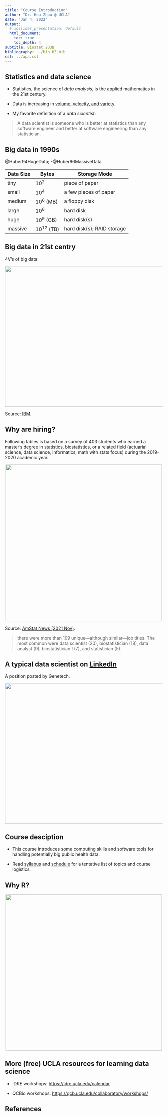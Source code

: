 ```yaml
---
title: "Course Introduction"
author: "Dr. Hua Zhou @ UCLA"
date: "Jan 4, 2022"
output:
  # ioslides_presentation: default
  html_document:
    toc: true
    toc_depth: 4  
subtitle: Biostat 203B
bibliography: ../bib-HZ.bib
csl: ../apa.csl
---
```


## Statistics and data science

- Statistics, the science of _data analysis_, is the applied mathematics in the 21st century.

- Data is increasing in [volume, velocity, and variety](http://www.forbes.com/sites/oreillymedia/2012/01/19/volume-velocity-variety-what-you-need-to-know-about-big-data/).

- My favorite definition of a _data scientist_:

> A data scientist is someone who is better at statistics than any software engineer and better at software engineering than any statistician.

## Big data in 1990s

@Huber94HugeData; -@Huber96MassiveData

| Data Size | Bytes          | Storage Mode               |
|-----------|----------------|----------------------------|
| tiny      | $10^2$         | piece of paper             |
| small     | $10^4$         | a few pieces of paper      |
| medium    | $10^6$ (MB)    | a floppy disk              |
| large     | $10^8$         | hard disk                  |
| huge      | $10^9$ (GB)    | hard disk(s)               |
| massive   | $10^{12}$ (TB) | hard disk(s); RAID storage |

## Big data in 21st centry

4V's of big data:

<p align="center">
  <img src="./4-Vs-of-big-data.jpg" height="450" width="700">
</p>
Source: [IBM](http://www.ibmbigdatahub.com/infographic/four-vs-big-data).

## Why are hiring?

Following tables is based on a survey of 403 students who earned a master’s degree in statistics, biostatistics, or a related field (actuarial science, data science, informatics, math with stats focus) during the
2019–2020 academic year. 

<p align="center">
  <img src="./ms-employment-sector.png" width="500">
</p>

Source: [AmStat News (2021 Nov)](https://magazine.amstat.org/wp-content/uploads/2021/11/AmstatNewsNov2021-updated.pdf).

> there were more than 109 unique—although similar—job titles. The most
common were data scientist (20), biostatistician
(18), data analyst (9), biostatistician I (7), and
statistician (5). 

## A typical data scientist on [LinkedIn](http://linkedin.com)

A position posted by Genetech.
<p align="center">
  <img src="./genetech.png" height="450" width="700">
</p>

## Course desciption

- This course introduces some computing skills and software tools for handling potentially big public health data.

- Read [syllabus](https://ucla-biostat-203b.github.io/2022winter/syllabus/syllabus.html) and [schedule](https://ucla-biostat-203b.github.io/2022winter/schedule/schedule.html) for a tentative list of topics and course logistics.

## Why R?

<p align="center">
  <img src="./ms-employment-software.png" width="500">
</p>

## More (free) UCLA resources for learning data science

- IDRE workshops: <https://idre.ucla.edu/calendar>  

- QCBio workshops: <https://qcb.ucla.edu/collaboratory/workshops/>

## References
